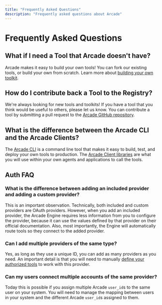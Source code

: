 ```yaml
---
title: "Frequently Asked Questions"
description: "Frequently asked questions about Arcade"
---
```


# Frequently Asked Questions

## What if I need a Tool that Arcade doesn't have?

Arcade makes it easy to build your own tools!  You can fork our existing tools, or build your own from scratch.  Learn more about [building your own toolkit](/home/build-tools/create-a-toolkit).

## How do I contribute back a Tool to the Registry?

We're always looking for new tools and toolkits!  If you have a tool that you think would be useful to others, please let us know.  You can contribute a tool by submitting a pull request to the [Arcade GitHub repository](https://github.com/ArcadeAI/arcade-ai).

## What is the difference between the Arcade CLI and the Arcade Clients?

The [Arcade CLI](/home/arcade-cli) is a command line tool that makes it easy to build, test, and deploy your own tools to production.  The [Arcade Client libraries](/home/arcade-clients) are what you will use within your own agents and applications to call the tools.

## Auth FAQ

### What is the difference between adding an included provider and adding a custom provider?

This is an important observation. Technically, both included and custom providers are OAuth providers. However, when you add an included provider, the Arcade Engine requires less information from you to configure the provider, because it can use the values defined by that provider on their official documentation. Also, most importantly, the Engine will automatically route tools so they connect to the added provider.

### Can I add multiple providers of the same type?

Yes, as long as they use a unique ID, you can add as many providers as you need. An important detail is that you will need to manually [define your authorized tools](https://docs.arcade.dev/home/build-tools/create-a-tool-with-auth#define-your-authorized-tool) to work with this provider.

### Can my users connect multiple accounts of the same provider?

Today this is possible if you assign multiple Arcade `user_id`s to the same user on your system. You will need to manage the mapping between users in your system and the different Arcade `user_id`s assigned to them.
